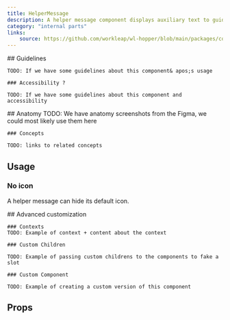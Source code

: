 ```yaml
---
title: HelperMessage
description: A helper message component displays auxiliary text to guide users in the interface.
category: "internal parts"
links:
    source: https://github.com/workleap/wl-hopper/blob/main/packages/components/src/HelperMessage/src/HelperMessage.tsx
---
```


<Example src="HelperMessage/docs/preview" isOpen />

<FeatureFlag flag="next">
    ## Guidelines

    TODO: If we have some guidelines about this component& apos;s usage

    ### Accessibility ?

    TODO: If we have some guidelines about this component and accessibility
</FeatureFlag>

<FeatureFlag flag="rc">
    ## Anatomy
    TODO: We have anatomy screenshots from the Figma, we could most likely use them here

    ### Concepts

    TODO: links to related concepts
</FeatureFlag>

## Usage

### No icon

A helper message can hide its default icon.

<Example src="HelperMessage/docs/noicon" />

<FeatureFlag flag="next">
    ## Advanced customization

    ### Contexts
    TODO: Example of context + content about the context

    ### Custom Children

    TODO: Example of passing custom childrens to the components to fake a slot

    ### Custom Component

    TODO: Example of creating a custom version of this component
</FeatureFlag>

## Props

<PropTable component="HelperMessage" />
